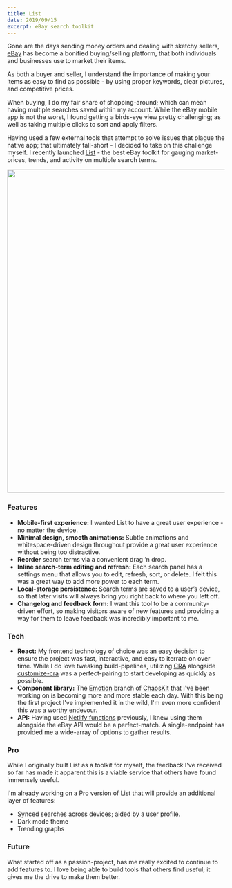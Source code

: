 ```yaml
---
title: List
date: 2019/09/15
excerpt: eBay search toolkit
---
```


Gone are the days sending money orders and dealing with sketchy sellers, [eBay](https://ebay.com) has become a bonified buying/selling platform, that both individuals and businesses use to market their items.

As both a buyer and seller, I understand the importance of making your items as easy to find as possible - by using proper keywords, clear pictures, and competitive prices.

When buying, I do my fair share of shopping-around; which can mean having multiple searches saved within my account. While the eBay mobile app is not the worst, I found getting a birds-eye view pretty challenging; as well as taking multiple clicks to sort and apply filters.

Having used a few external tools that attempt to solve issues that plague the native app; that ultimately fall-short - I decided to take on this challenge myself. I recently launched [List](https://list.zslabs.com) - the best eBay toolkit for gauging market-prices, trends, and activity on multiple search terms.

<Link href="https://list.zslabs.com">
  <Image src="/uploads/list-updated.png" width="1000" height="747" />
</Link>

### Features

- **Mobile-first experience:** I wanted List to have a great user experience - no matter the device.
- **Minimal design, smooth animations:** Subtle animations and whitespace-driven design throughout provide a great user experience without being too distractive.
- **Reorder** search terms via a convenient drag ’n drop.
- **Inline search-term editing and refresh:** Each search panel has a settings menu that allows you to edit, refresh, sort, or delete. I felt this was a great way to add more power to each term.
- **Local-storage persistence:** Search terms are saved to a user’s device, so that later visits will always bring you right back to where you left off.
- **Changelog and feedback form:** I want this tool to be a community-driven effort, so making visitors aware of new features and providing a way for them to leave feedback was incredibly important to me.

### Tech

- **React:** My frontend technology of choice was an easy decision to ensure the project was fast, interactive, and easy to iterrate on over time. While I do love tweaking build-pipelines, utilizing [CRA](https://github.com/facebook/create-react-app) alongside [customize-cra](https://github.com/arackaf/customize-cra) was a perfect-pairing to start developing as quickly as possible.
- **Component library:** The [Emotion](https://emotion.sh) branch of [ChaosKit](https://github.com/gremlin/chaoskit) that I've been working on is becoming more and more stable each day. With this being the first project I've implemented it in the wild, I'm even more confident this was a worthy endevour.
- **API:** Having used [Netlify functions](https://www.netlify.com/docs/functions/) previously, I knew using them alongside the eBay API would be a perfect-match. A single-endpoint has provided me a wide-array of options to gather results.

### Pro

While I originally built List as a toolkit for myself, the feedback I've received so far has made it apparent this is a viable service that others have found immensely useful.

I'm already working on a Pro version of List that will provide an additional layer of features:

- Synced searches across devices; aided by a user profile.
- Dark mode theme
- Trending graphs

### Future

What started off as a passion-project, has me really excited to continue to add features to. I love being able to build tools that others find useful; it gives me the drive to make them better.
